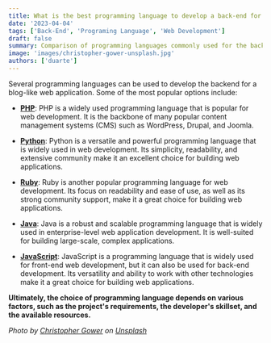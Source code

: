 ```yaml
---
title: What is the best programming language to develop a back-end for a blog-like web application?
date: '2023-04-04'
tags: ['Back-End', 'Programing Language', 'Web Development']
draft: false
summary: Comparison of programming languages commonly used for the back-end of blog-like web applications.
image: 'images/christopher-gower-unsplash.jpg'
authors: ['duarte']
---
```


Several programming languages can be used to develop the backend for a blog-like web application. Some of the most popular options include:

- [**PHP**](https://www.php.net/): PHP is a widely used programming language that is popular for web development. It is the backbone of many popular content management systems (CMS) such as WordPress, Drupal, and Joomla.

- [**Python**](https://www.python.org/): Python is a versatile and powerful programming language that is widely used in web development. Its simplicity, readability, and extensive community make it an excellent choice for building web applications.

- [**Ruby**](https://www.ruby-lang.org/en/): Ruby is another popular programming language for web development. Its focus on readability and ease of use, as well as its strong community support, make it a great choice for building web applications.

- [**Java**](https://www.java.com/en/): Java is a robust and scalable programming language that is widely used in enterprise-level web application development. It is well-suited for building large-scale, complex applications.

- [**JavaScript**](https://www.javascript.com/): JavaScript is a programming language that is widely used for front-end web development, but it can also be used for back-end development. Its versatility and ability to work with other technologies make it a great choice for building web applications.

**Ultimately, the choice of programming language depends on various factors, such as the project's requirements, the developer's skillset, and the available resources.**

_Photo by [Christopher Gower](https://unsplash.com/@cgower?utm_source=unsplash&utm_medium=referral&utm_content=creditCopyText) on [Unsplash](https://unsplash.com/photos/m_HRfLhgABo?utm_source=unsplash&utm_medium=referral&utm_content=creditCopyText)_
